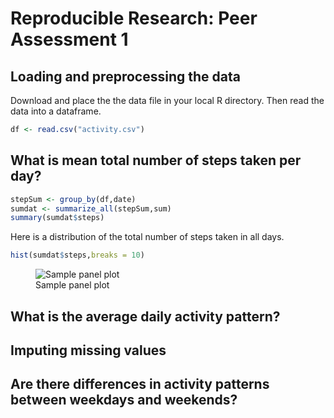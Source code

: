 Reproducible Research: Peer Assessment 1
==============================================================


## Loading and preprocessing the data


Download and place the the data file in your local R directory. Then read the data into a dataframe.

```R
df <- read.csv("activity.csv")

```


## What is mean total number of steps taken per day?


```R
stepSum <- group_by(df,date)
sumdat <- summarize_all(stepSum,sum)
summary(sumdat$steps)
```

Here is a distribution of the total number of steps taken in all days.

```R
hist(sumdat$steps,breaks = 10)
```

![Sample panel plot](instructions_fig/hist1.png) 


## What is the average daily activity pattern?



## Imputing missing values



## Are there differences in activity patterns between weekdays and weekends?
